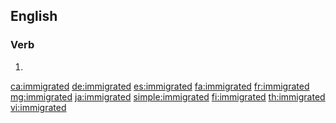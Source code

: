 ==English==

===Verb===
{{head|en|verb form}}

# {{en-past of|immigrate}}

[[ca:immigrated]]
[[de:immigrated]]
[[es:immigrated]]
[[fa:immigrated]]
[[fr:immigrated]]
[[mg:immigrated]]
[[ja:immigrated]]
[[simple:immigrated]]
[[fi:immigrated]]
[[th:immigrated]]
[[vi:immigrated]]